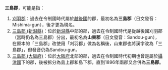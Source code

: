 '''三島郡'''，可能是指：

# [[刈羽郡|刈羽郡]]：過去在令制國時代屬於[[越後國|越後國]]的郡，最初名為'''三島郡'''（日文發音：Mishima-gun），後才更為現名。
# [[三島郡_(新潟縣)|三島郡 (新潟縣)]]：位於[[新潟縣|新潟縣]]中部的郡，過去在令制國時代是從越後國刈羽郡（當時仍名為三島郡）分出，最初名為'''山東郡'''（日文發音：Sandou-gun），在原本的「三島郡」改使用「刈羽郡」做為名稱後，山東郡也將漢字改為「三島郡」，但發音仍為Sandou-gun。
# [[三島郡_(大阪府)|三島郡 (大阪府)]]：位於[[大阪府|大阪府]]北部的郡，過去在令制國時代初期也曾是屬於[[攝津國|攝津國]]下的郡，後被拆分為島上郡和島下郡，直到1896年兩郡又合併為'''三島郡'''。

{{disambig|S三|Cat=三字日本地名消歧義}}
